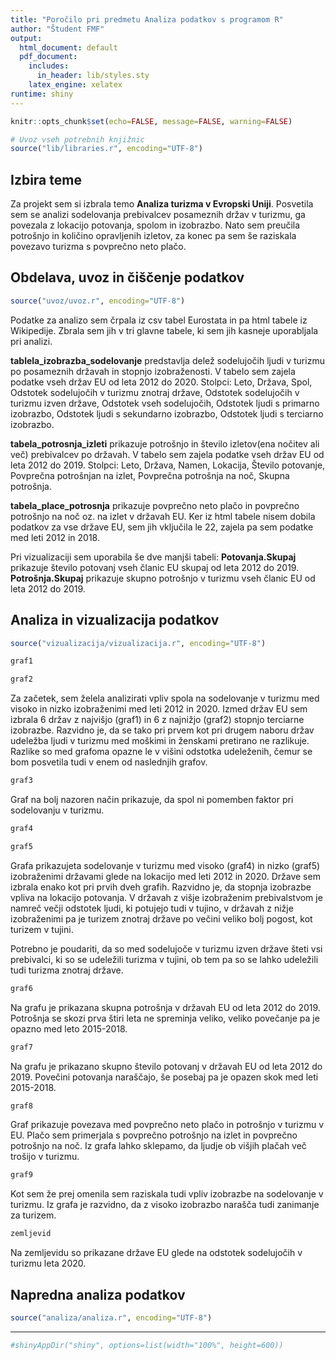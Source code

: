 ```yaml
---
title: "Poročilo pri predmetu Analiza podatkov s programom R"
author: "Študent FMF"
output:
  html_document: default
  pdf_document:
    includes:
      in_header: lib/styles.sty
    latex_engine: xelatex
runtime: shiny
---
```


```r
knitr::opts_chunk$set(echo=FALSE, message=FALSE, warning=FALSE)

# Uvoz vseh potrebnih knjižnic
source("lib/libraries.r", encoding="UTF-8")
```

## Izbira teme

Za projekt sem si izbrala temo **Analiza turizma v Evropski Uniji**. Posvetila sem se analizi sodelovanja prebivalcev posameznih držav v turizmu, ga povezala z lokacijo potovanja, spolom in izobrazbo. Nato sem preučila potrošnjo in količino opravljenih izletov, za konec pa sem še
raziskala povezavo turizma s povprečno neto plačo. 

## Obdelava, uvoz in čiščenje podatkov

```r
source("uvoz/uvoz.r", encoding="UTF-8")
```
Podatke za analizo sem črpala iz csv tabel Eurostata in pa html tabele iz Wikipedije. Zbrala sem jih v tri glavne tabele, ki sem jih kasneje uporabljala pri analizi. 

**tablela_izobrazba_sodelovanje** predstavlja delež sodelujočih ljudi v turizmu po posameznih državah in stopnjo izobraženosti. V tabelo sem zajela podatke vseh držav EU od leta 2012 do 2020.
Stolpci: Leto, Država, Spol, Odstotek sodelujočih v turizmu znotraj države, Odstotek sodelujočih v turizmu izven države, Odstotek vseh sodelujočih, Odstotek ljudi s primarno izobrazbo, Odstotek ljudi s sekundarno izobrazbo, Odstotek ljudi s terciarno izobrazbo.

**tabela_potrosnja_izleti** prikazuje potrošnjo in število izletov(ena nočitev ali več) prebivalcev po državah. V tabelo sem zajela podatke vseh držav EU od leta 2012 do 2019.
Stolpci: Leto, Država, Namen, Lokacija, Število potovanje, Povprečna potrošnjan na izlet, Povprečna potrošnja na noč, Skupna potrošnja.

**tabela_place_potrosnja** prikazuje povprečno neto plačo in povprečno potrošnjo na noč oz. na izlet v državah EU. Ker iz html tabele nisem dobila podatkov za vse države EU, sem jih vključila le 22, zajela pa sem podatke med leti 2012 in 2018.

Pri vizualizaciji sem uporabila še dve manjši tabeli:
**Potovanja.Skupaj** prikazuje število potovanj vseh članic EU skupaj od leta 2012 do 2019.
**Potrošnja.Skupaj** prikazuje skupno potrošnjo v turizmu vseh članic EU od leta 2012 do 2019.

## Analiza in vizualizacija podatkov

```r
source("vizualizacija/vizualizacija.r", encoding="UTF-8")
```

```r
graf1
```

```r
graf2
```
Za začetek, sem želela analizirati vpliv spola na sodelovanje v turizmu med visoko in nizko izobraženimi med leti 2012 in 2020. Izmed držav EU sem izbrala 6 držav z najvišjo (graf1) in 6 z najnižjo (graf2) stopnjo terciarne izobrazbe. Razvidno je, da se tako pri prvem kot pri drugem naboru držav udeležba ljudi v turizmu med moškimi in ženskami pretirano ne razlikuje. Razlike so med grafoma opazne le v višini odstotka udeleženih, čemur se bom posvetila tudi v enem od naslednjih grafov.

```r
graf3
```
Graf na bolj nazoren način prikazuje, da spol ni pomemben faktor pri sodelovanju v turizmu.





```r
graf4
```


```r
graf5
```

Grafa prikazujeta sodelovanje v turizmu med visoko (graf4) in nizko (graf5) izobraženimi državami glede na lokacijo med leti 2012 in 2020. Države sem izbrala enako kot pri prvih dveh grafih. Razvidno je, da stopnja izobrazbe vpliva na lokacijo potovanja. V državah z višje izobraženim prebivalstvom je namreč večji odstotek ljudi, ki potujejo tudi v tujino, v državah z nižje izobraženimi pa je turizem znotraj države po večini veliko bolj pogost, kot turizem v tujini.

Potrebno je poudariti, da so med sodelujoče v turizmu izven države šteti vsi prebivalci, ki so se udeležili turizma v tujini, ob tem pa so se lahko udeležili tudi turizma znotraj države.




```r
graf6
```
Na grafu je prikazana skupna potrošnja v državah EU od leta 2012 do 2019. Potrošnja se skozi prva štiri leta ne spreminja veliko, veliko povečanje pa je opazno med leto 2015-2018.

```r
graf7
```
Na grafu je prikazano skupno število potovanj v državah EU od leta 2012 do 2019. Povečini potovanja naraščajo, še posebaj pa je opazen skok med leti 2015-2018.




```r
graf8
```
Graf prikazuje povezava med povprečno neto plačo in potrošnjo v turizmu v EU. Plačo sem primerjala s povprečno potrošnjo na izlet in povprečno potrošnjo na noč. Iz grafa lahko sklepamo, da ljudje ob višjih plačah več trošijo v turizmu.

 
```r
graf9
```
Kot sem že prej omenila sem raziskala tudi vpliv izobrazbe na sodelovanje v turizmu. Iz grafa je razvidno, da z visoko izobrazbo narašča tudi zanimanje za turizem.


```r
zemljevid
```
Na zemljevidu so prikazane države EU glede na odstotek sodelujočih v turizmu leta 2020.

## Napredna analiza podatkov

```r
source("analiza/analiza.r", encoding="UTF-8")
```

***

```r
#shinyAppDir("shiny", options=list(width="100%", height=600))
```
